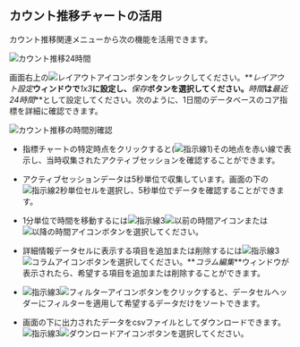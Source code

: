 ## カウント推移チャートの活用

カウント推移関連メニューから次の機能を活用できます。

![カウント推移24時間](/img/analysis-count-24.png)

画面右上の![レイアウトアイコン](/img/ico-layout-set.svg)ボタンをクレックしてください。**_レイアウト設定_**ウィンドウで**_1x3_**に設定し、**_保存_**ボタンを選択してください。**_時間_**は**_最近24時間_**として設定してください。次のように、1日間のデータベースのコア指標を詳細に確認できます。

![カウント推移の時間別確認](/img/analysis-count-usage.png)

-   指標チャートの特定時点をクリックすると(![指示線1](/img/number-01.png))その地点を赤い線で表示し、当時収集されたアクティブセッションを確認することができます。 

-   アクティブセッションデータは5秒単位で収集しています。画面の下の![指示線2](/img/number-02.png)秒単位セルを選択し、5秒単位でデータを確認することができます。

-   1分単位で時間を移動するには![指示線3](/img/number-03.png)![以前の時間アイコン](/img/ico-left-time.svg)または![以降の時間アイコン](/img/ico-right-time.svg)ボタンを選択してください。

-   詳細情報データセルに表示する項目を追加または削除するには![指示線3](/img/number-03.png)![コラムアイコン](/img/ico-column-set.svg)ボタンを選択してください。**_コラム編集_**ウィンドウが表示されたら、希望する項目を追加または削除することができます。

-   ![指示線3](/img/number-03.png)![フィルターアイコン](/img/ico-filter.svg)ボタンをクリックすると、データセルヘッダーにフィルターを適用して希望するデータだけをソートできます。

-   画面の下に出力されたデータをcsvファイルとしてダウンロードできます。![指示線3](/img/number-03.png)![ダウンロードアイコン](/img/ico-download.svg)ボタンを選択してください。
